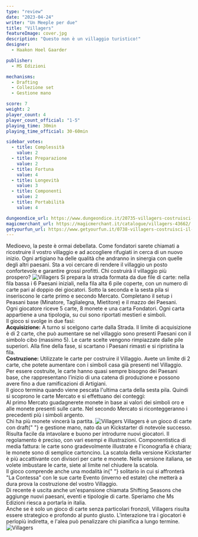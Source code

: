 ```yaml
---
type: "review"
date: "2023-04-24"
writer: "Un Meeple per due"
title: "Villagers"
featureImage: cover.jpg
description: "Questo non è un villaggio turistico!"
designer:
  - Haakon Hoel Gaarder

publisher:
  - MS Edizioni

mechanisms:
  - Drafting
  - Collezione set
  - Gestione mano

score: 7
weight: 2
player_count: 4
player_count_official: "1-5"
playing_time: 30min
playing_time_official: 30-60min

sidebar_votes:
  - title: Complessità
    value: 2
  - title: Preparazione
    value: 2
  - title: Fortuna
    value: 4
  - title: Longevità
    value: 3
  - title: Componenti
    value: 2
  - title: Portabilità
    value: 4

dungeondice_url: https://www.dungeondice.it/20735-villagers-costruisci-il-tuo-villaggio.html
magicmerchant_url: https://magicmerchant.it/catalogue/villagers-43662/
getyourfun_url: https://www.getyourfun.it/0738-villagers-costruisci-il-tuo-villaggio-giochi-di-carte.html
---
```


<Setting>
  Medioevo, la peste è ormai debellata. Come fondatori sarete chiamati a
  ricostruire il vostro villaggio e ad accogliere rifugiati in cerca di un nuovo
  inizio. Ogni artigiano ha delle qualità che andranno in sinergia con quelle
  degli altri paesani. Sta a voi cercare di rendere il villaggio un posto
  confortevole e garantire grossi profitti. Chi costruirà il villaggio più
  prospero?
</Setting>

<img src="./game1.jpg" alt="Villagers" />

<Rules>
  Si prepara la strada formata da due file di carte: nella fila bassa i 6
  Paesani iniziali, nella fila alta 6 pile coperte, con un numero di carte pari
  al doppio dei giocatori. Sotto la seconda e la sesta pila si inseriscono le
  carte primo e secondo Mercato. Completano il setup i Peasani base (Minatore,
  Taglialegna, Mietitore) e il mazzo dei Paesani.
  <br />
  Ogni giocatore riceve 5 carte, 8 monete e una carta Fondatori. Ogni carta
  appartiene a una tipologia, su cui sono riportati mestieri e simboli.
  <br />
  Il gioco si svolge in due fasi:
  <br />
  <strong>Acquisizione:</strong> A turno si scelgono carte dalla Strada. Il
  limite di acquisizione è di 2 carte, che può aumentare se nel villaggio sono
  presenti Paesani con il simbolo cibo (massimo 5). Le carte scelte vengono
  rimpiazzate dalle pile superiori. Alla fine della fase, si scartano i Paesani
  rimasti e si ripristina la fila.
  <br />
  <strong>Costruzione:</strong> Utilizzate le carte per costruire il Villaggio.
  Avete un limite di 2 carte, che potete aumentare con i simboli casa già
  presenti nel Villaggio.
  <br />
  Per essere costruite, le carte hanno quasi sempre bisogno dei Paesani base,
  che rappresentano l’inizio di una catena di produzione e possono avere fino a
  due ramificazioni di Artigiani.&nbsp;
  <br />
  Il gioco termina quando viene pescata l'ultima carta della sesta pila. Quindi
  si scoprono le carte Mercato e si effettuano dei conteggi:&nbsp;
  <br />
  Al primo Mercato guadagnerete monete in base ai valori dei simboli oro e alle
  monete presenti sulle carte. Nel secondo Mercato si riconteggeranno i
  precedenti più i simboli argento.
  <br />
  Chi ha più monete vincerà la partita.
</Rules>

<img src="./game2.jpg" alt="Villagers" />

<Feedback>
  Villagers è un gioco di carte con <Link to="/mechanisms/drafting">draft</Link>{" "}
  e <Link to="/mechanisms/gestione-mano">gestione mano</Link>, nato da un
  Kickstarter di notevole successo. Risulta facile da intavolare e buono per
  introdurre nuovi giocatori. Il regolamento è preciso, con vari esempi e
  illustrazioni. Componentistica di media fattura: le carte sono gradevolmente
  illustrate e l'iconografia è chiara; le monete sono di semplice cartoncino. La
  scatola della versione Kickstarter è più accattivante con divisori per carte e
  monete. Nella versione italiana, se volete imbustare le carte, siete al limite
  nel chiudere la scatola.
  <br />
  Il gioco comprende anche una modalità in{" "}
  <Link to="/mechanisms/solitario">solitario</Link> in cui si affronterà "La
  Contessa" con le sue carte Evento (inverno ed estate) che metterà a dura prova
  la costruzione del vostro Villaggio.
  <br />
  Di recente è uscita anche un'espansione chiamata Shifting Seasons che aggiunge
  nuovi paesani, eventi e tipologie di carte. Speriamo che Ms Edizioni riesca a
  portarla in italia.
  <br />
  Anche se è solo un gioco di carte senza particolari fronzoli, Villagers
  risulta essere strategico e profondo al punto giusto. L'interazione tra i
  giocatori è perlopiù indiretta, e l'alea può penalizzare chi pianifica a lungo
  termine.
</Feedback>

<img src="./game3.jpg" alt="Villagers" />
